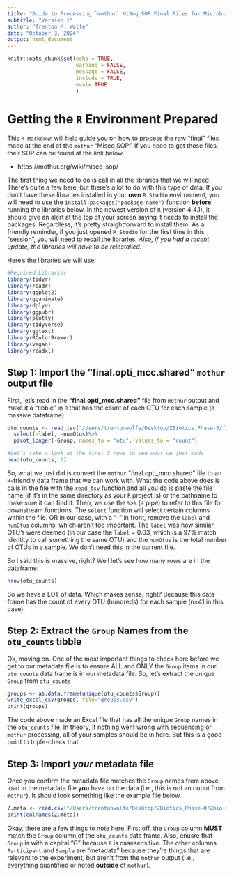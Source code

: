 ```yaml
---
title: "Guide to Processing `mothur` MiSeq SOP Final Files for Microbiome Analysis"
subtitle: "Version 1"
author: "Trenton M. Wolfe"
date: "October 3, 2024"
output: html_document
---
```


```r
knitr::opts_chunk$set(echo = TRUE,
                      warning = FALSE,
                      message = FALSE,
                      include = TRUE,
                      eval= TRUE
                      )
```

# Getting the `R` Environment Prepared

This `R Markdown` will help guide you on how to process the raw "final" files made at the end of the `mothur` "Miseq SOP". If you need to get those files, their SOP can be found at the link below. 

- https://mothur.org/wiki/miseq_sop/

The first thing we need to do is call in all the libraries that we will need. There's quite a few here, but there's a lot to do with this type of data. If you don't have these libraries installed in your **own** `R Studio` environment, you will need to use the `install.packages("package-name")` function **before** running the libraries below. In the newest version of `R` (version 4.4.1), it should give an alert at the top of your screen saying it needs to install the packages. Regardless, it's pretty straightforward to install them. As a friendly reminder, if you just opened `R Studio` for the first time in this "session", you will need to recall the libraries. *Also, if you had a recent update, the libraries will have to be reinstalled.*

Here's the libraries we will use:

```r

#Required Libraries
library(tidyr)
library(readr)
library(ggplot2)
library(gganimate)
library(dplyr)
library(ggpubr)
library(plotly)
library(tidyverse)
library(ggtext)
library(RColorBrewer)
library(vegan)
library(readxl)

```


## **Step 1:** Import the "final.opti_mcc.shared" `mothur` output file


First, let's read in the **"final.opti_mcc.shared"** file from `mothur` output and make it a "tibble" in `R` that has the count of each OTU for each sample (a massive dataframe). 

```r
otu_counts <- read_tsv("/Users/trentonwolfe/Desktop/ZBiotics_Phase-0/final.opti_mcc.shared")%>%
  select(-label, -numOtus)%>%
  pivot_longer(-Group, names_to = "otu", values_to = "count")

#Let's take a look at the first 5 rows to see what we just made
head(otu_counts, 5)
```

So, what we just did is convert the `mothur` "final.opti_mcc.shared" file to an `R`-friendly data frame that we can work with. What the code above does is calls in the file with the `read_tsv` function and all you do is paste the file name (if it's in the same directory as your `R` project is) or the pathname to make sure it can find it. Then, we use the `%>%` (a pipe) to refer to this file for downstream functions. The `select` function will select certain columns within the file. OR in our case, with a "-" in front, remove the `label` and `numOtus` columns, which aren't too important. The `label` was how similar OTU's were deemed (in our case the `label` = 0.03, which is a 97% match identity to call something the same OTU) and the `numOtus` is the total number of OTUs in a sample. We don't need this in the current file. 

So I said this is massive, right? Well let's see how many rows are in the dataframe:

```r
nrow(otu_counts)
```

So we have a LOT of data. Which makes sense, right? Because this data frame has the count of every OTU (hundreds) for each sample (n=41 in this case). 

## **Step 2:** Extract the `Group` Names from the `otu_counts` tibble

Ok, moving on. One of the most important things to check here before we get to our metadata file is to ensure ALL and ONLY the `Group` items in our `otu_counts` data frame is in our metadata file. So, let's extract the unique `Group` from `otu_counts`

```r
groups <- as.data.frame(unique(otu_counts$Group))
write_excel_csv(groups, file="groups.csv")
print(groups)
```

The code above made an Excel file that has all the unique `Group` names in the `otu_counts` file. In theory, if nothing went wrong with sequencing or `mothur` processing, all of your samples should be in here. But this is a good point to triple-check that. 

## **Step 3:** Import *your* metadata file

Once you confirm the metadata file matches the `Group` names from above, load in the metadata file **you** have on the data (i.e., this is not an ouput from `mothur`). It should look something like the example file below. 

```r
Z.meta <- read.csv("/Users/trentonwolfe/Desktop/ZBiotics_Phase-0/Zbio-meta.csv")
print(colnames(Z.meta))
```

Okay, there are a few things to note here. First off, the `Group` column **MUST** match the `Group` column of the `otu_counts` data frame. Also, enusre that `Group` is with a capital "G" because `R` is casesensitive. The other columns `Participant` and `Sample` are "metadata" because they're things that are relevant to the experiment, but aren't from the `mothur` output (i.e., everything quantified or noted **outside** of `mothur`). 













